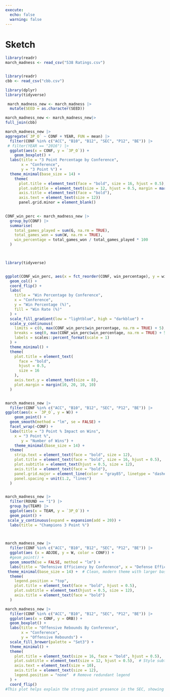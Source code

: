 ```yaml
---
execute: 
  echo: false
  warning: false
---
```

# Sketch {.unnumbered}


```r

library(readr)
march_madness <- read_csv("538 Ratings.csv")


library(readr)
cbb <- read_csv("cbb.csv")


```

```r
library(dplyr)
library(tidyverse)

```






```r
 march_madness_new <- march_madness |>
  mutate(SEED = as.character(SEED))

march_madness_new <- march_madness_new|>
full_join(cbb)
```

```r
march_madness_new |>
aggregate(`3P_O` ~ CONF + YEAR, FUN = mean) |>
  filter(CONF %in% c("ACC", "B10", "B12", "SEC", "P12", "BE")) |>
 # filter(YEAR == "2016") |>
  ggplot(aes(x = CONF, y = `3P_O`)) +
    geom_boxplot() +
  labs(title = "3 Point Percentage by Conference", 
       x = "Conference",
       y = "3 Point %") +
  theme_minimal(base_size = 14) +
    theme(
      plot.title = element_text(face = "bold", size = 16, hjust = 0.5),
      plot.subtitle = element_text(size = 12, hjust = 0.5, margin = margin(b = 10)),
      axis.title = element_text(face = "bold"),
      axis.text = element_text(size = 12))
      panel.grid.minor = element_blank()
    

```

```r

CONF_win_perc <- march_madness_new |>
  group_by(CONF) |>
  summarise(
    total_games_played = sum(G, na.rm = TRUE),
    total_games_won = sum(W, na.rm = TRUE),
    win_percentage = total_games_won / total_games_played * 100
  )

 
```

```r

library(tidyverse)


ggplot(CONF_win_perc, aes(x = fct_reorder(CONF, win_percentage), y = win_percentage, fill = win_percentage)) +
  geom_col() +
  coord_flip() +
  labs(
    title = "Win Percentage by Conference",
    x = "Conference",
    y = "Win Percentage (%)",
    fill = "Win Rate (%)"
  ) +
  scale_fill_gradient(low = "lightblue", high = "darkblue") +
  scale_y_continuous(
    limits = c(0, max(CONF_win_perc$win_percentage, na.rm = TRUE) + 5),
    breaks = seq(0, max(CONF_win_perc$win_percentage, na.rm = TRUE) + 5, by = 10),
    labels = scales::percent_format(scale = 1)
  ) +
  theme_minimal() +
  theme(
    plot.title = element_text(
      face = "bold",     
      hjust = 0.5,       
      size = 16           
    ),
    axis.text.y = element_text(size = 8),
    plot.margin = margin(10, 20, 10, 10)
  )



```

```r
march_madness_new |>
  filter(CONF %in% c("ACC", "B10", "B12", "SEC", "P12", "BE")) |>
ggplot(aes(x = `3P_O`, y = W)) +
    geom_point() +
  geom_smooth(method = "lm", se = FALSE) +
  facet_wrap(~CONF) +
  labs(title = "3 Point % Impact on Wins",
    x = "3 Point %", 
       y = "Number of Wins") +
    theme_minimal(base_size = 14) +  
  theme(
    strip.text = element_text(face = "bold", size = 12),  
    plot.title = element_text(face = "bold", size = 16, hjust = 0.5),  
    plot.subtitle = element_text(hjust = 0.5, size = 12),  
    axis.title = element_text(face = "bold"),  
    panel.grid.major = element_line(color = "gray85", linetype = "dashed"),  # Subtle grid lines
    panel.spacing = unit(1.2, "lines")  
  )



```

```r

march_madness_new |>
  filter(ROUND == "1") |>
  group_by(TEAM) |>
  ggplot(aes(x = TEAM, y = `3P_O`)) +
  geom_point() +
 scale_y_continuous(expand = expansion(add = 20)) +
  labs(title = "Champions 3 Point %") 

  
```


```r
march_madness_new |>
  filter(CONF %in% c("ACC", "B10", "B12", "SEC", "P12", "BE")) |>
  ggplot(aes (x = ADJDE, y = W, color = CONF)) +
  #geom_point() +
  geom_smooth(se = FALSE, method = "lm") + 
  labs(title = "Defensive Efficiency by Conference", x = "Defense Efficiency", y = "Wins") +
 theme_minimal(base_size = 14) +  # Clean, modern theme with larger base font size
  theme(
    legend.position = "top",  
    plot.title = element_text(face = "bold", hjust = 0.5),  
    plot.subtitle = element_text(hjust = 0.5, size = 12),
    axis.title = element_text(face = "bold")
  ) 
```

```r
march_madness_new |>
  filter(CONF %in% c("ACC", "B10", "B12", "SEC", "P12", "BE")) |>
  ggplot(aes(x = CONF, y = ORB)) +
  geom_boxplot() +
  labs(title = "Offensive Rebounds By Conference", 
       x = "Conference", 
       y = "Offensive Rebounds") +
  scale_fill_brewer(palette = "Set3") +  
  theme_minimal() + 
  theme(
    plot.title = element_text(size = 16, face = "bold", hjust = 0.5),  # Style title
    plot.subtitle = element_text(size = 12, hjust = 0.5),  # Style subtitle
    axis.text = element_text(size = 10),
    axis.title = element_text(size = 12),
    legend.position = "none"  # Remove redundant legend
  ) +
  coord_flip()
#This plot helps explain the strong paint presence in the SEC, showing why they are still able to compete at a high level in March Madness despite lower 3 point percentages. 
```
